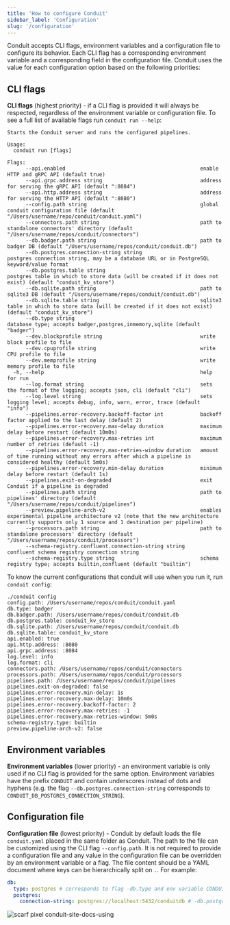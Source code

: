 ```yaml
---
title: 'How to configure Conduit'
sidebar_label: 'Configuration'
slug: '/configuration'
---
```


Conduit accepts CLI flags, environment variables and a configuration file to
configure its behavior. Each CLI flag has a corresponding environment variable
and a corresponding field in the configuration file. Conduit uses the value for
each configuration option based on the following priorities:

## CLI flags

 **CLI flags** (highest priority) - if a CLI flag is provided it will always be
  respected, regardless of the environment variable or configuration file. To
  see a full list of available flags run `conduit run --help`:

```text
Starts the Conduit server and runs the configured pipelines.

Usage:
  conduit run [flags]

Flags:
      --api.enabled                                            enable HTTP and gRPC API (default true)
      --api.grpc.address string                                address for serving the gRPC API (default ":8084")
      --api.http.address string                                address for serving the HTTP API (default ":8080")
      --config.path string                                     global conduit configuration file (default "/Users/username/repo/conduit/conduit.yaml")
      --connectors.path string                                 path to standalone connectors' directory (default "/Users/username/repos/conduit/connectors")
      --db.badger.path string                                  path to badger DB (default "/Users/username/repos/conduit/conduit.db")
      --db.postgres.connection-string string                   postgres connection string, may be a database URL or in PostgreSQL keyword/value format
      --db.postgres.table string                               postgres table in which to store data (will be created if it does not exist) (default "conduit_kv_store")
      --db.sqlite.path string                                  path to sqlite3 DB (default "/Users/username/repos/conduit/conduit.db")
      --db.sqlite.table string                                 sqlite3 table in which to store data (will be created if it does not exist) (default "conduit_kv_store")
      --db.type string                                         database type; accepts badger,postgres,inmemory,sqlite (default "badger")
      --dev.blockprofile string                                write block profile to file
      --dev.cpuprofile string                                  write CPU profile to file
      --dev.memprofile string                                  write memory profile to file
  -h, --help                                                   help for run
      --log.format string                                      sets the format of the logging; accepts json, cli (default "cli")
      --log.level string                                       sets logging level; accepts debug, info, warn, error, trace (default "info")
      --pipelines.error-recovery.backoff-factor int            backoff factor applied to the last delay (default 2)
      --pipelines.error-recovery.max-delay duration            maximum delay before restart (default 10m0s)
      --pipelines.error-recovery.max-retries int               maximum number of retries (default -1)
      --pipelines.error-recovery.max-retries-window duration   amount of time running without any errors after which a pipeline is considered healthy (default 5m0s)
      --pipelines.error-recovery.min-delay duration            minimum delay before restart (default 1s)
      --pipelines.exit-on-degraded                             exit Conduit if a pipeline is degraded
      --pipelines.path string                                  path to pipelines' directory (default "/Users/username/repos/conduit/pipelines")
      --preview.pipeline-arch-v2                               enables experimental pipeline architecture v2 (note that the new architecture currently supports only 1 source and 1 destination per pipeline)
      --processors.path string                                 path to standalone processors' directory (default "/Users/username/repos/conduit/processors")
      --schema-registry.confluent.connection-string string     confluent schema registry connection string
      --schema-registry.type string                            schema registry type; accepts builtin,confluent (default "builtin")
```

To know the current configurations that conduit will use when you run it, run `conduit config`:
```text
./conduit config
config.path: /Users/username/repos/conduit/conduit.yaml
db.type: badger
db.badger.path: /Users/username/repos/conduit/conduit.db
db.postgres.table: conduit_kv_store
db.sqlite.path: /Users/username/repos/conduit/conduit.db
db.sqlite.table: conduit_kv_store
api.enabled: true
api.http.address: :8080
api.grpc.address: :8084
log.level: info
log.format: cli
connectors.path: /Users/username/repos/conduit/connectors
processors.path: /Users/username/repos/conduit/processors
pipelines.path: /Users/username/repos/conduit/pipelines
pipelines.exit-on-degraded: false
pipelines.error-recovery.min-delay: 1s
pipelines.error-recovery.max-delay: 10m0s
pipelines.error-recovery.backoff-factor: 2
pipelines.error-recovery.max-retries: -1
pipelines.error-recovery.max-retries-window: 5m0s
schema-registry.type: builtin
preview.pipeline-arch-v2: false
```

## Environment variables

**Environment variables** (lower priority) - an environment variable is only
  used if no CLI flag is provided for the same option. Environment variables
  have the prefix `CONDUIT` and contain underscores instead of dots and
  hyphens (e.g. the flag `--db.postgres.connection-string` corresponds
  to `CONDUIT_DB_POSTGRES_CONNECTION_STRING`).

## Configuration file

**Configuration file** (lowest priority) - Conduit by default loads the
  file `conduit.yaml` placed in the same folder as Conduit. The path to the file
  can be customized using the CLI flag `--config.path`. It is not required to provide
  a configuration file and any value in the configuration file can be overridden
  by an environment variable or a flag. The file content should be a YAML
  document where keys can be hierarchically split on `.`. For example:

  ```yaml
  db:
    type: postgres # corresponds to flag -db.type and env variable CONDUIT_DB_TYPE
    postgres:
      connection-string: postgres://localhost:5432/conduitdb # -db.postgres.connection-string or CONDUIT_DB_POSTGRES_CONNECTION_STRING
  ```

![scarf pixel conduit-site-docs-using](https://static.scarf.sh/a.png?x-pxid=76d5981f-cd63-422b-8cf7-eab9e99f0cd3)